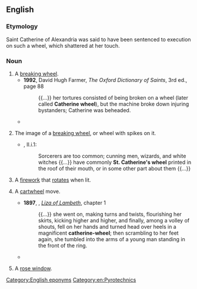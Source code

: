 ==English==
{{wikipedia}}

===Etymology===
Saint Catherine of Alexandria was said to have been sentenced to execution on such a wheel, which shattered at her touch.

===Noun===
{{en-noun}}

# A [[breaking wheel]].
#* '''1992''', David Hugh Farmer, ''The Oxford Dictionary of Saints'', 3rd ed., page 88
#*: {{...}} her tortures consisted of being broken on a wheel (later called '''Catherine wheel'''), but the machine broke down injuring bystanders; Catherine was beheaded.
#* {{quote-text|en|year=2008|author=Peter Carey|title=His Illegal Self|page=181|passage=She only lied to the boy to keep him from hurt, and for her sin her intestines were pulled from her on a '''Catherine wheel'''.}}
# {{lb|en|chiefly|_|heraldry}} The image of a [[breaking wheel]], or wheel with spikes on it.
#* {{RQ:RBrtn AntmyMlncly}}, II.i.1:
#*: Sorcerers are too common; cunning men, wizards, and white witches {{...}} have commonly '''St. Catherine's wheel''' printed in the roof of their mouth, or in some other part about them {{...}}
# A [[firework]] that [[rotate]]s when lit.
# {{lb|en|gymnastics}} A [[cartwheel]] move.
#* '''1897''', {{w|W. Somerset Maugham}}, ''[[s:Liza of Lambeth|Liza of Lambeth]]'', chapter 1
#*: {{...}} she went on, making turns and twists, flourishing her skirts, kicking higher and higher, and finally, among a volley of shouts, fell on her hands and turned head over heels in a magnificent '''catherine-wheel'''; then scrambling to her feet again, she tumbled into the arms of a young man standing in the front of the ring.
#* {{quote-book|1=en|year=1912|author=Sir Arthur Conan Doyle|authorlink=Arthur Conan Doyle|title=The Lost World|url=http://www.gutenberg.org/cache/epub/139/pg139.txt|passage=We did a '''Catharine-wheel''' together down the passage. Somehow we gathered up a chair upon our way, and bounded on with it towards the street.}}
# {{lb|en|architecture}} A [[rose window]].

[[Category:English eponyms]]
[[Category:en:Pyrotechnics]]